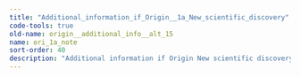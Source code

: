 ```yaml
---
title: "Additional_information_if_Origin__1a_New_scientific_discovery"
code-tools: true
old-name: origin__additional_info__alt_15
name: ori_1a_note
sort-order: 40
description: "Additional information if Origin New scientific discovery"
---
```

